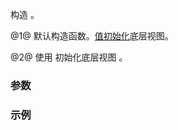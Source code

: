 {{cpp/ranges/adjacent_view/title|adjacent_view}}
{{cpp/ranges/adjacent_view/navbar}}

{{dcl begin}}
{{dcl|num=1|since=c++23|1=
adjacent_view() requires std::default_initializable&lt;V&gt; = default;&lt;!-- P2325R3 --&gt;
}}
{{dcl|num=2|since=c++23|1=
constexpr explicit adjacent_view( V base );
}}
{{dcl end}}

构造 {{rlpt|/|adjacent_view}}。

@1@ 默认构造函数。[[cpp/language/value initialization|值初始化]]底层视图。

@2@ 使用 {{c|std::move(base)}} 初始化底层视图 {{rlpi|/#数据成员|base_}}。

===参数===
{{par begin}}
{{par|base|底层视图}}
{{par end}}

===示例===
{{example
|code=
#include &lt;iostream&gt;
#include &lt;ranges&gt;
#include &lt;string&gt;
#include &lt;tuple&gt;

template&lt;class... Ts&gt;
void print(std::tuple&lt;Ts...&gt; const&amp; tuple)
{
    std::apply([&amp;](auto&amp;&amp; arg, auto&amp;&amp;... args)
    {
        std::cout &lt;&lt; arg;
        ((std::cout &lt;&lt; args), ...);
    }, tuple);
    std::cout &lt;&lt; '\n';
}

int main()
{
    const std::string v{"ABCDEF"};
    constexpr int window_size{4};

    std::cout &lt;&lt; "v: " &lt;&lt; v &lt;&lt; '\n';

    auto view = std::views::adjacent&lt;window_size&gt;(v); // overload (2)

    for (auto const&amp; tuple: view)
        print(tuple);
}
|output=
v: ABCDEF
ABCD
BCDE
CDEF
}}

{{langlinks|en|es|ja|ru}}